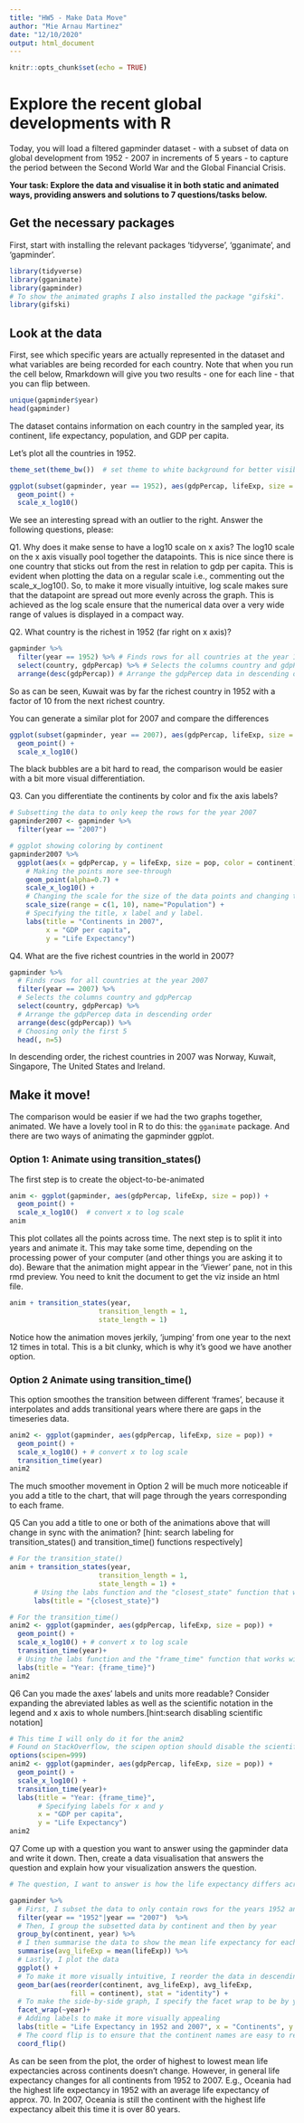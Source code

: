 ---
title: "HW5 - Make Data Move"
author: "Mie Arnau Martinez"
date: "12/10/2020"
output: html_document
---

```{r setup, include=FALSE}
knitr::opts_chunk$set(echo = TRUE)
```

#  Explore the recent global developments with R
Today, you will load a filtered gapminder dataset -  with a subset of data on global development from 1952 - 2007 in increments of 5 years - to capture the period between the Second World War and the Global Financial Crisis. 

**Your task: Explore the data and visualise it in both static and animated ways, providing answers and solutions to 7 questions/tasks below.**

## Get the necessary packages
First, start with installing the relevant packages 'tidyverse', 'gganimate', and 'gapminder'.

```{r libraries, echo = FALSE}
library(tidyverse)
library(gganimate)
library(gapminder)
# To show the animated graphs I also installed the package "gifski".
library(gifski)
```

## Look at the data
First, see which specific years are actually represented in the dataset and what variables are being recorded for each country. Note that when you run the cell below, Rmarkdown will give you two results - one for each line - that you can flip between.
```{r}
unique(gapminder$year)
head(gapminder)
```
The dataset contains information on each country in the sampled year, its continent, life expectancy, population, and GDP per capita.

Let's plot all the countries in 1952.
```{r 1957}
theme_set(theme_bw())  # set theme to white background for better visibility

ggplot(subset(gapminder, year == 1952), aes(gdpPercap, lifeExp, size = pop)) +
  geom_point() +
  scale_x_log10() 
```
We see an interesting spread with an outlier to the right. Answer the following questions, please:

Q1. Why does it make sense to have a log10 scale on x axis?
The log10 scale on the x axis visually pool together the datapoints. This is nice since there is one country that sticks out from the rest in relation to gdp per capita. This is evident when plotting the data on a regular scale i.e., commenting out the scale_x_log10(). So, to make it more visually intuitive, log scale makes sure that the datapoint are spread out more evenly across the graph. This is achieved as the log scale ensure that the numerical data over a very wide range of values is displayed in a compact way.

Q2. What country is the richest in 1952 (far right on x axis)? 
```{r}
gapminder %>% 
  filter(year == 1952) %>% # Finds rows for all countries at the year 1952
  select(country, gdpPercap) %>% # Selects the columns country and gdpPercap
  arrange(desc(gdpPercap)) # Arrange the gdpPercep data in descending order 

```
So as can be seen, Kuwait was by far the richest country in 1952 with a factor of 10 from the next richest country.

You can generate a similar plot for 2007 and compare the differences
```{r 2007}
ggplot(subset(gapminder, year == 2007), aes(gdpPercap, lifeExp, size = pop)) +
  geom_point() +
  scale_x_log10() 
```
The black bubbles are a bit hard to read, the comparison would be easier with a bit more visual differentiation.

Q3. Can you differentiate the continents by color and fix the axis labels?
```{r}
# Subsetting the data to only keep the rows for the year 2007
gapminder2007 <- gapminder %>% 
  filter(year == "2007") 

# ggplot showing coloring by continent
gapminder2007 %>%  
  ggplot(aes(x = gdpPercap, y = lifeExp, size = pop, color = continent)) +
    # Making the points more see-through
    geom_point(alpha=0.7) + 
    scale_x_log10() +
    # Changing the scale for the size of the data points and changing the       name from "pop" to "Population".
    scale_size(range = c(1, 10), name="Population") + 
    # Specifying the title, x label and y label.
    labs(title = "Continents in 2007", 
         x = "GDP per capita", 
         y = "Life Expectancy")
```


Q4. What are the five richest countries in the world in 2007?
```{r}
gapminder %>% 
  # Finds rows for all countries at the year 2007
  filter(year == 2007) %>% 
  # Selects the columns country and gdpPercap
  select(country, gdpPercap) %>% 
  # Arrange the gdpPercep data in descending order
  arrange(desc(gdpPercap)) %>% 
  # Choosing only the first 5
  head(, n=5) 

```
In descending order, the richest countries in 2007 was Norway, Kuwait, Singapore, The United States and Ireland.



##  Make it move!

The comparison would be easier if we had the two graphs together, animated. We have a lovely tool in R to do this: the `gganimate` package. And there are two ways of animating the gapminder ggplot.

### Option 1: Animate using transition_states() 

The first step is to create the object-to-be-animated
```{r anim1 start}
anim <- ggplot(gapminder, aes(gdpPercap, lifeExp, size = pop)) +
  geom_point() +
  scale_x_log10()  # convert x to log scale
anim
```

This plot collates all the points across time. The next step is to split it into years and animate it. This may take some time, depending on the processing power of your computer (and other things you are asking it to do). Beware that the animation might appear in the 'Viewer' pane, not in this rmd preview. You need to knit the document to get the viz inside an html file.

```{r anim1}
anim + transition_states(year, 
                      transition_length = 1,
                      state_length = 1)

```
Notice how the animation moves jerkily, 'jumping' from one year to the next 12 times in total. This is a bit clunky, which is why it's good we have another option. 


### Option 2 Animate using transition_time()
This option smoothes the transition between different 'frames', because it interpolates and adds transitional years where there are gaps in the timeseries data.

```{r anim2}
anim2 <- ggplot(gapminder, aes(gdpPercap, lifeExp, size = pop)) +
  geom_point() +
  scale_x_log10() + # convert x to log scale
  transition_time(year)
anim2
```

The much smoother movement in Option 2 will be much more noticeable if you add a title to the chart, that will page through the years corresponding to each frame.


Q5 Can you add a title to one or both of the animations above that will change in sync with the animation? [hint: search labeling for transition_states() and transition_time() functions respectively]
```{r}
# For the transition_state()
anim + transition_states(year, 
                      transition_length = 1,
                      state_length = 1) +
      # Using the labs function and the "closest_state" function that works       with transition_states()
      labs(title = "{closest_state}")

# For the transition_time()
anim2 <- ggplot(gapminder, aes(gdpPercap, lifeExp, size = pop)) +
  geom_point() +
  scale_x_log10() + # convert x to log scale
  transition_time(year)+
  # Using the labs function and the "frame_time" function that works with     transition_time()
  labs(title = "Year: {frame_time}")
anim2
```


Q6 Can you made the axes' labels and units more readable? Consider expanding the abreviated lables as well as the scientific notation in the legend and x axis to whole numbers.[hint:search disabling scientific notation]
```{r}
# This time I will only do it for the anim2
# Found on StackOverflow, the scipen option should disable the scientific notation when set to a high value as this value determines how likely it is that the scientific notation will be triggered.
options(scipen=999)
anim2 <- ggplot(gapminder, aes(gdpPercap, lifeExp, size = pop)) +
  geom_point() +
  scale_x_log10() +
  transition_time(year)+
  labs(title = "Year: {frame_time}", 
       # Specifying labels for x and y
       x = "GDP per capita", 
       y = "Life Expectancy")
anim2
```


Q7 Come up with a question you want to answer using the gapminder data and write it down. Then, create a data visualisation that answers the question and explain how your visualization answers the question.
```{r}
# The question, I want to answer is how the life expectancy differs across continents and how they have changed from 1952 to 2007. I visualize this by making a side-by-side bar plot that shows the mean life expectancy per continent for 1952 and 2007, respectively.

gapminder %>% 
  # First, I subset the data to only contain rows for the years 1952 and 2007
  filter(year == "1952"|year == "2007")  %>%
  # Then, I group the subsetted data by continent and then by year
  group_by(continent, year) %>% 
  # I then summarise the data to show the mean life expectancy for each group
  summarise(avg_lifeExp = mean(lifeExp)) %>% 
  # Lastly, I plot the data
  ggplot() +
  # To make it more visually intuitive, I reorder the data in descending       order. This is done using the reorder function. Furthermore, I color each    continent in distinct colors. And as I have already calculated the mean, I   just want to show the data points as they are so I choose the stat =         "identity".
  geom_bar(aes(reorder(continent, avg_lifeExp), avg_lifeExp, 
               fill = continent), stat = "identity") +
  # To make the side-by-side graph, I specify the facet wrap to be by year
  facet_wrap(~year)+
  # Adding labels to make it more visually appealing
  labs(title = "Life Expectancy in 1952 and 2007", x = "Continents", y = "Life Expectancy")+
  # The coord flip is to ensure that the continent names are easy to read as this flips the x and y axis so the bars are horizontal instead of vertical
  coord_flip()

```
As can be seen from the plot, the order of highest to lowest mean life expectancies across continents doesn't change. However, in general life expectancy changes for all continents from 1952 to 2007. E.g., Oceania had the highest life expectancy in 1952 with an average life expectancy of approx. 70. In 2007, Oceania is still the continent with the highest life expectancy albeit this time it is over 80 years.

